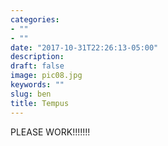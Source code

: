 ```yaml
---
categories:
- ""
- ""
date: "2017-10-31T22:26:13-05:00"
description:
draft: false
image: pic08.jpg
keywords: ""
slug: ben
title: Tempus
---
```

PLEASE WORK!!!!!!!